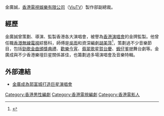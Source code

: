 {{refimprove|time=2022-01-25}}
{{infobox person
| romaji =
| birth_date =
| birth_place = {{BHKG}}
| education =
| 母校 =
| known_for = [[香港電視娛樂有限公司|香港電視娛樂有限公司]]（ViuTV）製作部副總裁
| language = [[粵語|粵語]]、[[英語|英語]]
| religion =
| 活躍年代 =
}}

金廣誠，[[香港電視娛樂有限公司|香港電視娛樂有限公司]]（[[ViuTV|ViuTV]]）製作部副總裁。

== 經歷 ==
金廣誠曾策劃、導演、監製香港各大演唱會，被譽為[[香港演唱會|香港演唱會]]的金牌監製。他曾任職[[香港無線電視|香港無線電視]]綜藝科，師傅是[[吳雨|吳雨]]和資深編劇[[胡美萍|胡美萍]]<ref>{{cite news | title=甘志輝金廣誠主管綜合節目 兩人各自有分工 吳雨謂無綫不怕亞視 | url=https://mmis.hkpl.gov.hk/coverpage/-/coverpage/view?_coverpage_WAR_mmisportalportlet_hsf=%E5%90%B3%E9%9B%A8&p_r_p_-1078056564_c=QF757YsWv59H%2FuxqfBwEJGEDciAyBREs&_coverpage_WAR_mmisportalportlet_o=95&_coverpage_WAR_mmisportalportlet_actual_q=%28%20verbatim_dc.collection%3A%28%22Old%5C%20HK%5C%20Newspapers%22%29%20%29%20AND+%28%20%28%20allTermsMandatory%3A%28true%29%20OR+all_dc.title%3A%28%E5%90%B3%E9%9B%A8%29%20OR+all_dc.creator%3A%28%E5%90%B3%E9%9B%A8%29%20OR+all_dc.contributor%3A%28%E5%90%B3%E9%9B%A8%29%20OR+all_dc.subject%3A%28%E5%90%B3%E9%9B%A8%29%20OR+fulltext%3A%28%E5%90%B3%E9%9B%A8%29%20OR+all_dc.description%3A%28%E5%90%B3%E9%9B%A8%29%20%29%20%29&_coverpage_WAR_mmisportalportlet_sort_field=score&_coverpage_WAR_mmisportalportlet_sort_order=desc | page=23 | publisher=華僑日報 | date=1989-01-06 | accessdate=2020-11-17 | quote= | archive-date=2021-05-19 | archive-url=https://web.archive.org/web/20210519034706/https://mmis.hkpl.gov.hk/coverpage/-/coverpage/view?_coverpage_WAR_mmisportalportlet_hsf=%E5%90%B3%E9%9B%A8&p_r_p_-1078056564_c=QF757YsWv59H%2FuxqfBwEJGEDciAyBREs&_coverpage_WAR_mmisportalportlet_o=95&_coverpage_WAR_mmisportalportlet_actual_q=%28%20verbatim_dc.collection%3A%28%22Old%5C%20HK%5C%20Newspapers%22%29%20%29%20AND+%28%20%28%20allTermsMandatory%3A%28true%29%20OR+all_dc.title%3A%28%E5%90%B3%E9%9B%A8%29%20OR+all_dc.creator%3A%28%E5%90%B3%E9%9B%A8%29%20OR+all_dc.contributor%3A%28%E5%90%B3%E9%9B%A8%29%20OR+all_dc.subject%3A%28%E5%90%B3%E9%9B%A8%29%20OR+fulltext%3A%28%E5%90%B3%E9%9B%A8%29%20OR+all_dc.description%3A%28%E5%90%B3%E9%9B%A8%29%20%29%20%29&_coverpage_WAR_mmisportalportlet_sort_field=score&_coverpage_WAR_mmisportalportlet_sort_order=desc | dead-url=no }}</ref>，策劃過不少音樂節目，包括[[勁歌金曲頒獎典禮|勁歌金曲頒獎典禮]]、[[歡樂今宵|歡樂今宵]]、[[翡翠歌星賀台慶|翡翠歌星賀台慶]]、[[蝦仔爹哋|蝦仔爹哋]]舞台劇等。金廣成與不少香港樂壇巨星關係甚佳，也籌劃過多場演唱會及音樂特輯。

== 外部連結 ==
*[http://ent.qianlong.com/4543/2007/11/16/3363@4167611.htm 金廣成為郭富城打造巨星演唱會]{{Wayback|url=http://ent.qianlong.com/4543/2007/11/16/3363@4167611.htm |date=20080524011929 }}

{{DEFAULTSORT:K}}
[[Category:香港男性編劇|Category:香港男性編劇]]
[[Category:香港電視編劇|Category:香港電視編劇]]
[[Category:香港電影人|Category:香港電影人]]